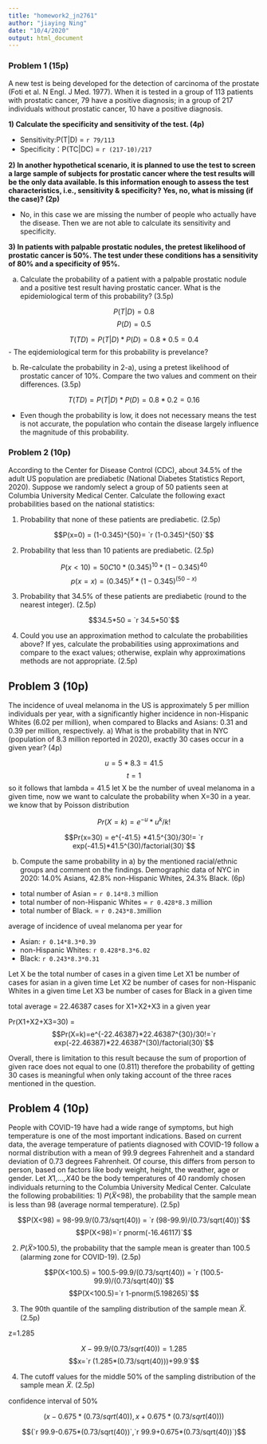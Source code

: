 ```yaml
---
title: "homework2_jn2761"
author: "jiaying Ning"
date: "10/4/2020"
output: html_document
---
```


### Problem 1 (15p)

A new test is being developed for the detection of carcinoma of the prostate (Foti et al. N Engl. J Med. 1977). When it is tested in a group of 113 patients with prostatic cancer, 79 have a positive diagnosis; in a group of 217 individuals without prostatic cancer, 10 have a positive diagnosis.

**1) Calculate the specificity and sensitivity of the test. (4p)**

- Sensitivity:P(T|D) = `r 79/113` 
- Specificity：P(TC|DC)  = `r (217-10)/217` 

**2) In another hypothetical scenario, it is planned to use the test to screen a large sample of subjects for prostatic cancer where the test results will be the only data available. Is this information enough to assess the test characteristics, i.e., sensitivity & specificity? Yes, no, what is missing (if the case)? (2p)**

- No, in this case we are missing the number of people who actually have the disease. Then we are not able to calculate its sensitivity and specificity.

**3) In patients with palpable prostatic nodules, the pretest likelihood of prostatic cancer is 50%. The test under these conditions has a sensitivity of 80% and a specificity of 95%.**

a) Calculate the probability of a patient with a palpable prostatic nodule and a positive test result having prostatic cancer. What is the epidemiological term of this probability? (3.5p)

$$P(T|D)=0.8$$
$$P(D)=0.5$$

$$T(TD) = P(T|D)*P(D) = 0.8*0.5=0.4$$
- The eqidemiological term for this probability is prevelance?

b) Re-calculate the probability in 2-a), using a pretest likelihood of prostatic cancer of 10%. Compare the two values and comment on their differences. (3.5p)

$$T(TD) = P(T|D)*P(D) = 0.8*0.2=0.16$$

- Even though the probability is low, it does not necessary means the test is not accurate, the population who contain the disease largely influence the magnitude of this probability.

### Problem 2 (10p)

According to the Center for Disease Control (CDC), about 34.5% of the adult US population are prediabetic (National Diabetes Statistics Report, 2020). Suppose we randomly select a group of 50 patients seen at Columbia University Medical Center.
Calculate the following exact probabilities based on the national statistics:

1. Probability that none of these patients are prediabetic. (2.5p)

 $$P(x=0) = (1-0.345)^{50}= `r (1-0.345)^{50}`$$

2. Probability that less than 10 patients are prediabetic. (2.5p)

$$P(x<10) = 50C10*(0.345)^{10}*(1-0.345)^{40}$$
$$p(x=x) = (0.345)^x*(1-0.345)^{(50-x)}$$

3. Probability that 34.5% of these patients are prediabetic (round to the nearest integer). (2.5p)

$$34.5*50 = `r 34.5*50`$$

4. Could you use an approximation method to calculate the probabilities above? If yes, calculate the probabilities using approximations and compare to the exact values; otherwise, explain why approximations methods are not appropriate. (2.5p)



## Problem 3 (10p)
The incidence of uveal melanoma in the US is approximately 5 per million individuals per year, with a significantly higher incidence in non-Hispanic Whites (6.02 per million), when compared to Blacks and Asians: 0.31 and 0.39 per million, respectively.
a) What is the probability that in NYC (population of 8.3 million reported in 2020), exactly 30 cases occur in a given year? (4p)

$$u = 5*8.3 = 41.5$$
$$t = 1$$
so it follows that lambda = 41.5
let X be the number of uveal melanoma in a given time, now we want to calculate the probability when X=30 in a year.
we know that by Poisson distribution

$$Pr(X=k)=e^{-u}*u^k/k!$$

$$Pr(x=30) = e^{-41.5} *41.5^{30}/30!= `r exp(-41.5)*41.5^(30)/factorial(30)`$$

b) Compute the same probability in a) by the mentioned racial/ethnic groups and comment on the findings. Demographic data of NYC in 2020: 14.0% Asians, 42.8% non-Hispanic Whites, 24.3% Black. (6p)

- total number of Asian = `r 0.14*8.3` million
- total number of non-Hispanic Whites = `r 0.428*8.3` million
- total number of Black. = `r 0.243*8.3`million

average of incidence of uveal melanoma per year for 

- Asian: `r 0.14*8.3*0.39`
- non-Hispanic Whites: `r 0.428*8.3*6.02`
- Black: `r 0.243*8.3*0.31`

Let X be the total number of cases in a given time
Let X1 be number of cases for asian in a given time
Let X2 be number of cases for non-Hispanic Whites in a given time
Let X3 be number of cases for Black in a given time

total average = 22.46387 cases for X1+X2+X3 in a given year


Pr(X1+X2+X3=30) = $$Pr(X=k)=e^{-22.46387}*22.46387^{30}/30!=`r exp(-22.46387)*22.46387^(30)/factorial(30)`$$

Overall, there is limitation to this result because the sum of proportion of given race does not equal to one (0.811) therefore the probability of getting 30 cases is  meaningful when only taking account of the three races mentioned in the question.




## Problem 4 (10p)
People with COVID-19 have had a wide range of symptoms, but high temperature is one of the most important indications. Based on current data, the average temperature of patients diagnosed with COVID-19 follow a normal distribution with a mean of 99.9 degrees Fahrenheit and a standard deviation of 0.73 degrees Fahrenheit. Of course, this differs from person to person, based on factors like body weight, height, the weather, age or gender.
Let 𝑋1,…,𝑋40 be the body temperatures of 40 randomly chosen individuals returning to the Columbia University Medical Center. Calculate the following probabilities:
1) 𝑃(𝑋̅<98), the probability that the sample mean is less than 98 (average normal temperature). (2.5p)

$$P(X<98) = 98-99.9/(0.73/sqrt(40)) = `r (98-99.9)/(0.73/sqrt(40))`$$
$$P(X<98)=`r pnorm(-16.46117)`$$


2) 𝑃(𝑋̅>100.5), the probability that the sample mean is greater than 100.5 (alarming zone for COVID-19). (2.5p)

$$P(X<100.5) = 100.5-99.9/(0.73/sqrt(40)) = `r (100.5-99.9)/(0.73/sqrt(40))`$$
$$P(X<100.5)=`r 1-pnorm(5.198265)`$$




3) The 90th quantile of the sampling distribution of the sample mean 𝑋̅. (2.5p)


z=1.285

$$X-99.9/(0.73/sqrt(40)) = 1.285$$
$$x=`r (1.285*(0.73/sqrt(40)))+99.9`$$

4) The cutoff values for the middle 50% of the sampling distribution of the sample mean 𝑋̅. (2.5p)

confidence interval of 50%

$$(x-0.675*(0.73/sqrt(40)),x+0.675*(0.73/sqrt(40)))$$

$$(`r 99.9-0.675*(0.73/sqrt(40))`,`r 99.9+0.675*(0.73/sqrt(40))`)$$
